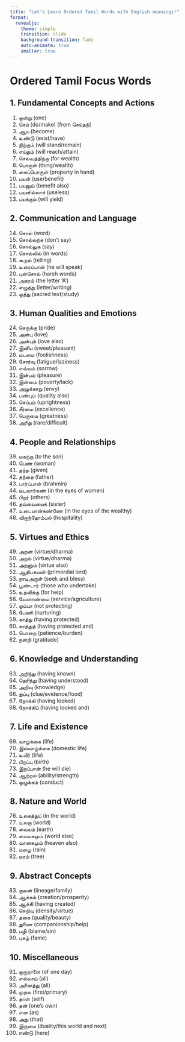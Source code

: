 ```yaml
---
title: "Let's Learn Ordered Tamil Words with English meanings!"
format: 
  revealjs:
    theme: simple
    transition: slide
    background-transition: fade
    auto-animate: true
    smaller: true
---
```


# Ordered Tamil Focus Words

## 1. Fundamental Concepts and Actions
1. ஒன்று (one)
2. செய் (do/make) [from செய்தற்]
3. ஆய (become)
4. உண்டு (exist/have)
5. நிற்கும் (will stand/remain)
6. எய்தும் (will reach/attain)
7. செல்வத்திற்கு (for wealth)
8. பொருள் (thing/wealth)
9. கைப்பொருள் (property in hand)
10. பயன் (use/benefit)
11. பயனும் (benefit also)
12. பயனில்லாச் (useless)
13. பயக்கும் (will yield)

## 2. Communication and Language
14. சொல் (word)
15. சொல்லற்க (don't say)
16. சொல்லுக (say)
17. சொல்லில் (in words)
18. கூறல் (telling)
19. உரைப்பான் (he will speak)
20. புன்சொல் (harsh words)
21. அகரம் (the letter 'A')
22. எழுத்து (letter/writing)
23. ஓத்து (sacred text/study)

## 3. Human Qualities and Emotions
24. செருக்கு (pride)
25. அன்பு (love)
26. அன்பும் (love also)
27. இனிய (sweet/pleasant)
28. மடமை (foolishness)
29. சோர்வு (fatigue/laziness)
30. எவ்வம் (sorrow)
31. இன்பம் (pleasure)
32. இன்மை (poverty/lack)
33. அழுக்காறு (envy)
34. பண்பும் (quality also)
35. செப்பம் (uprightness)
36. சீர்மை (excellence)
37. பெருமை (greatness)
38. அரிது (rare/difficult)

## 4. People and Relationships
39. மகற்கு (to the son)
40. பெண் (woman)
41. தந்த (given)
42. தந்தை (father)
43. பார்ப்பான் (brahmin)
44. மடவார்கண் (in the eyes of women)
45. பிறர் (others)
46. தவ்வையைக் (sister)
47. உடையான்கண்ணே (in the eyes of the wealthy)
48. விருந்தோம்பல் (hospitality)

## 5. Virtues and Ethics
49. அறன் (virtue/dharma)
50. அறம் (virtue/dharma)
51. அறனும் (virtue also)
52. ஆதிபகவன் (primordial lord)
53. நாடிஅருள் (seek and bless)
54. பூண்டார் (those who undertake)
55. உதவிக்கு (for help)
56. வேளாண்மை (service/agriculture)
57. ஓம்பா (not protecting)
58. பேணி (nurturing)
59. காத்து (having protected)
60. காத்துத் (having protected and)
61. பொறை (patience/burden)
62. நன்றி (gratitude)

## 6. Knowledge and Understanding
63. அறிந்து (having known)
64. தெரிந்து (having understood)
65. அறிவு (knowledge)
66. துப்பு (clue/evidence/food)
67. நோக்கி (having looked)
68. நோக்கிப் (having looked and)

## 7. Life and Existence
69. வாழ்க்கை (life)
70. இல்வாழ்க்கை (domestic life)
71. உயிர் (life)
72. பிறப்பு (birth)
73. இறப்பான் (he will die)
74. ஆற்றல் (ability/strength)
75. ஒழுக்கம் (conduct)

## 8. Nature and World
76. உலகத்துப் (in the world)
77. உலகு (world)
78. வையம் (earth)
79. வையகமும் (world also)
80. வானகமும் (heaven also)
81. மழை (rain)
82. மரம் (tree)

## 9. Abstract Concepts
83. குலன் (lineage/family)
84. ஆக்கம் (creation/prosperity)
85. ஆக்கி (having created)
86. செறிவு (density/virtue)
87. தகை (quality/beauty)
88. துணை (companionship/help)
89. பழி (blame/sin)
90. புகழ் (fame)

## 10. Miscellaneous
91. ஒருநாளை (of one day)
92. எல்லாம் (all)
93. அனைத்து (all)
94. முதல (first/primary)
95. தான் (self)
96. தன் (one's own)
97. என (as)
98. அது (that)
99. இருமை (duality/this world and next)
100. ஈண்டு (here)